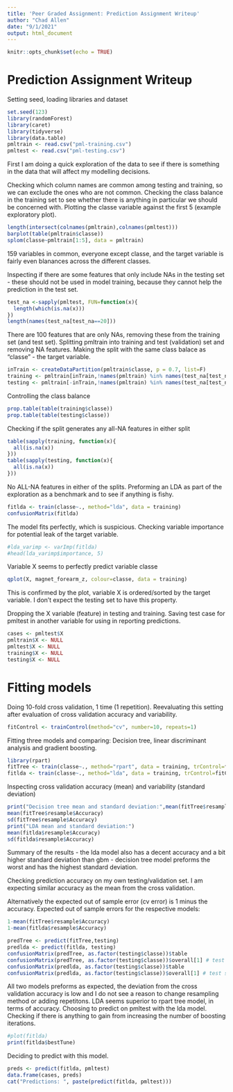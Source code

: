 ```yaml
---
title: 'Peer Graded Assignment: Prediction Assignment Writeup'
author: "Chad Allen"
date: "9/1/2021"
output: html_document
---
```


```r
knitr::opts_chunk$set(echo = TRUE)
```
# Prediction Assignment Writeup

Setting seed, loading libraries and dataset
```r
set.seed(123)
library(randomForest)
library(caret)
library(tidyverse)
library(data.table)
pmltrain <- read.csv("pml-training.csv")
pmltest <- read.csv("pml-testing.csv")
```

First I am doing a quick exploration of the data to see if there is something in the data that will affect my modelling decisions.

Checking which column names are common among testing and training, so we can exclude the ones who are not common. Checking the class balance in the training set to see whether there is anything in particular we should be concerned with. Plotting the classe variable against the first 5 (example exploratory plot).

```r
length(intersect(colnames(pmltrain),colnames(pmltest)))
barplot(table(pmltrain$classe))
splom(classe~pmltrain[1:5], data = pmltrain)
```

159 variables in common, everyone except classe, and the target variable is fairly even blanances across the different classes.

Inspecting if there are some features that only include NAs in the testing set - these should not be used in model training, because they cannot help the prediction in the test set. 

```r
test_na <-sapply(pmltest, FUN=function(x){
  length(which(is.na(x)))
})
length(names(test_na[test_na==20]))
```
There are 100 features that are only NAs, removing these from the training set (and test set).
Splitting pmltrain into training and test (validation) set and removing NA features. Making the split with the same class balace as "classe" - the target variable.

```r
inTrain <- createDataPartition(pmltrain$classe, p = 0.7, list=F)
training <- pmltrain[inTrain,!names(pmltrain) %in% names(test_na[test_na>0])]
testing <- pmltrain[-inTrain,!names(pmltrain) %in% names(test_na[test_na>0])]
```
Controlling the class balance
```r
prop.table(table(training$classe))
prop.table(table(testing$classe))
```
Checking if the split generates any all-NA features in either split
```r
table(sapply(training, function(x){
  all(is.na(x))
}))
table(sapply(testing, function(x){
  all(is.na(x))
}))
```

No ALL-NA features in either of the splits.
Preforming an LDA as part of the exploration as a benchmark and to see if anything is fishy.
```r
fitlda <- train(classe~., method="lda", data = training)
confusionMatrix(fitlda)
```
The model fits perfectly, which is suspicious. Checking variable importance for potential leak of the target variable.
```r
#lda_varimp <- varImp(fitlda)
#head(lda_varimp$importance, 5)
```
Variable X seems to perfectly predict variable classe
```r
qplot(X, magnet_forearm_z, colour=classe, data = training)
```

This is confirmed by the plot, variable X is ordered/sorted by the target variable. I don't expect the testing set to have this property.

Dropping the X variable (feature) in testing and training. Saving test case for pmltest in another variable for using in reporting predictions.

```r
cases <- pmltest$X
pmltrain$X <- NULL
pmltest$X <- NULL
training$X <- NULL
testing$X <- NULL
```
# Fitting models
Doing 10-fold cross validation, 1 time (1 repetition). Reevaluating this setting after evaluation of cross validation accuracy and variability.

```r
fitControl <- trainControl(method="cv", number=10, repeats=1)
```
Fitting three models and comparing: Decision tree, linear discriminant analysis and gradient boosting. 
```r
library(rpart)
fitTree <- train(classe~., method="rpart", data = training, trControl=fitControl)
fitlda <- train(classe~., method="lda", data = training, trControl=fitControl)
```

Inspecting cross validation accuracy (mean) and variability (standard deviation)
```r
print("Decision tree mean and standard deviation:",mean(fitTree$resample$Accuracy))
mean(fitTree$resample$Accuracy)
sd(fitTree$resample$Accuracy)
print("LDA mean and standard deviation:")
mean(fitlda$resample$Accuracy)
sd(fitlda$resample$Accuracy)
```
Summary of the results
- the lda model also has a decent accuracy and a bit higher standard deviation than gbm
- decision tree model preforms the worst and has the highest standard deviation.

Checking prediction accuracy on my own testing/validation set. I am expecting similar accuracy as the mean from the cross validation.

Alternatively the expected out of sample error (cv error) is 1 minus the accuracy. 
Expected out of sample errors for the respective models:
```r
1-mean(fitTree$resample$Accuracy)
1-mean(fitlda$resample$Accuracy)

```


```r
predTree <- predict(fitTree,testing)
predlda <- predict(fitlda, testing)
confusionMatrix(predTree, as.factor(testing$classe))$table
confusionMatrix(predTree, as.factor(testing$classe))$overall[1] # test set accuracy
confusionMatrix(predlda, as.factor(testing$classe))$table
confusionMatrix(predlda, as.factor(testing$classe))$overall[1] # test set accuracy
```

All two models preforms as expected, the deviation from the cross validation accuracy is low and I do not see a reason to change resampling method or adding repetitons.
LDA seems superior to rpart tree model, in terms of accuracy. Choosing to predict on pmltest with the lda model.
Checking if there is anything to gain from increasing the number of boosting iterations.

```r
#plot(fitlda)
print(fitlda$bestTune)
```


Deciding to predict with this model.

```r
preds <- predict(fitlda, pmltest)
data.frame(cases, preds)
cat("Predictions: ", paste(predict(fitlda, pmltest)))
```
